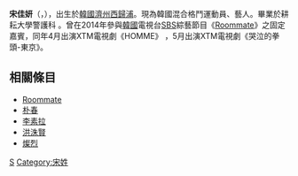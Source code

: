 {{blpunsourced|time=2016-03-26T15:02:12+00:00}}
{{藝人
| 姓名 = 宋佳妍
| 類型 = 女藝人
| 圖片 = Song Ga-yeon.jpg
| 圖片尺寸 =
| 圖片簡介 = 
| 本名 = 송가연
| 外文名 = 
| 羅馬拼音 = Song Ga Yeon
| 英文名 = Song Ga Yeon
| 暱稱 = 保密、The Deadly Beauty
| 國籍 = {{KOR}}
| 出生日期 = {{birth_date_and_age|1994|12|28}}
| 出生地點 = {{KOR}}[[濟州特別自治道|濟州特別自治道]][[西歸浦市|西歸浦市]]
| 職業 = [[藝人|藝人]]、混合格鬥運動選手
| 語言 = [[韓語|韓語]]
| 教育程度 = [[釜山警護高等學校|釜山警護高等學校]]<br>[[耕耘大學|耕耘大學]]警護科
| 宗教信仰 = 
| 配偶 = 
| 兒女 = 
| 父母 = 
| 音樂類型 =
| 演奏樂器 = 
| 出道地點 = {{KOR}}[[首爾特別市|首爾特別市]]
| 出道作 = 
| 出道日期 =
| 代表作 = 
| 活躍年代 = 2014年至今
| 唱片公司 = 
| 經紀公司 = [[ROAD_FC|ROAD FC]]
| 網站 = 
| 相關團體 = 
| 獎項 = 
| IMDb = 
}}
{{Infobox Korean name
|img=
|caption=
|hangul=송가연
|hanja={{linktext|宋|佳|妍}}
|rr=Song Ga Yeon
|mr=Song Ga Yeon
}}
'''宋佳妍'''（{{lang-ko|송가연}}，{{bd|1994年|12月28日|catIdx=S}}），出生於[[韓國|韓國]][[濟州|濟州]][[西歸浦|西歸浦]]。現為韓國混合格鬥運動員、藝人。畢業於耕耘大學警護科 。曾在2014年參與[[韓國|韓國]]電視台[[SBS|SBS]]綜藝節目《[[Roommate|Roommate]]》之固定嘉賓，同年4月出演XTM電視劇《HOMME》 ，5月出演XTM電視劇《哭泣的拳頭-東京》。

==相關條目==
*[[Roommate|Roommate]]
*[[朴春|朴春]]
*[[李素拉|李素拉]]
*[[洪洙賢|洪洙賢]]
*[[燦烈|燦烈]]

{{Roommate}}

[[Category:濟州特別自治道出身人物|S]]
[[Category:宋姓|Category:宋姓]]
{{korea-bio-stub}}
